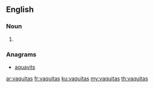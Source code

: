 ==English==

===Noun===
{{head|en|plural}}

# {{plural of|vaquita|lang=en}}

===Anagrams===
* [[aquavits#English|aquavits]]

[[ar:vaquitas]]
[[fr:vaquitas]]
[[ku:vaquitas]]
[[my:vaquitas]]
[[th:vaquitas]]